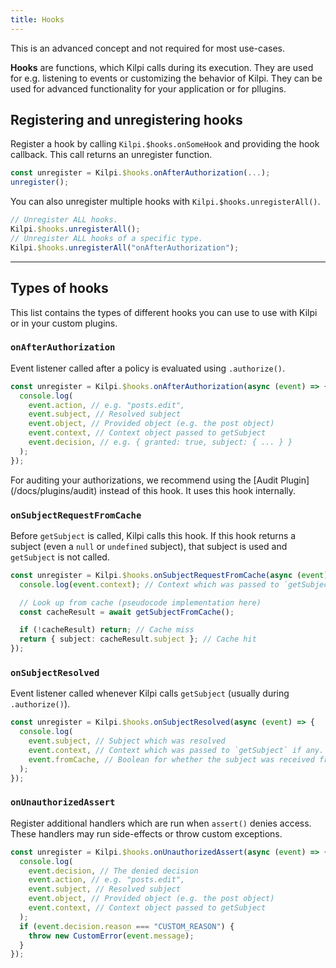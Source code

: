 ```yaml
---
title: Hooks
---
```


<Aside>This is an advanced concept and not required for most use-cases.</Aside>

**Hooks** are functions, which Kilpi calls during its execution. They are used for e.g. listening to events or customizing the behavior of Kilpi. They can be used for advanced functionality for your application or for pllugins.

## Registering and unregistering hooks

Register a hook by calling `Kilpi.$hooks.onSomeHook` and providing the hook callback. This call returns an unregister function.

```ts
const unregister = Kilpi.$hooks.onAfterAuthorization(...);
unregister();
```

You can also unregister multiple hooks with `Kilpi.$hooks.unregisterAll()`.

```ts
// Unregister ALL hooks.
Kilpi.$hooks.unregisterAll();
// Unregister ALL hooks of a specific type.
Kilpi.$hooks.unregisterAll("onAfterAuthorization");
```

---

## Types of hooks

This list contains the types of different hooks you can use to use with Kilpi or in your custom plugins.

### `onAfterAuthorization`

Event listener called after a policy is evaluated using `.authorize()`.

```ts
const unregister = Kilpi.$hooks.onAfterAuthorization(async (event) => {
  console.log(
    event.action, // e.g. "posts.edit",
    event.subject, // Resolved subject
    event.object, // Provided object (e.g. the post object)
    event.context, // Context object passed to getSubject
    event.decision, // e.g. { granted: true, subject: { ... } }
  );
});
```

<Aside type="tip">
  For auditing your authorizations, we recommend using the [Audit
  Plugin](/docs/plugins/audit) instead of this hook. It uses this hook
  internally.
</Aside>

### `onSubjectRequestFromCache`

Before `getSubject` is called, Kilpi calls this hook. If this hook returns a subject (even a `null` or `undefined` subject), that subject is used and `getSubject` is not called.

```ts
const unregister = Kilpi.$hooks.onSubjectRequestFromCache(async (event) => {
  console.log(event.context); // Context which was passed to `getSubject` if any.

  // Look up from cache (pseudocode implementation here)
  const cacheResult = await getSubjectFromCache();

  if (!cacheResult) return; // Cache miss
  return { subject: cacheResult.subject }; // Cache hit
});
```

### `onSubjectResolved`

Event listener called whenever Kilpi calls `getSubject` (usually during `.authorize()`).

```ts
const unregister = Kilpi.$hooks.onSubjectResolved(async (event) => {
  console.log(
    event.subject, // Subject which was resolved
    event.context, // Context which was passed to `getSubject` if any.
    event.fromCache, // Boolean for whether the subject was received from the `onSubjectRequestFromCache` hook
  );
});
```

### `onUnauthorizedAssert`

Register additional handlers which are run when `assert()` denies access. These handlers may run side-effects or throw custom exceptions.

```ts
const unregister = Kilpi.$hooks.onUnauthorizedAssert(async (event) => {
  console.log(
    event.decision, // The denied decision
    event.action, // e.g. "posts.edit",
    event.subject, // Resolved subject
    event.object, // Provided object (e.g. the post object)
    event.context, // Context object passed to getSubject
  );
  if (event.decision.reason === "CUSTOM_REASON") {
    throw new CustomError(event.message);
  }
});
```
